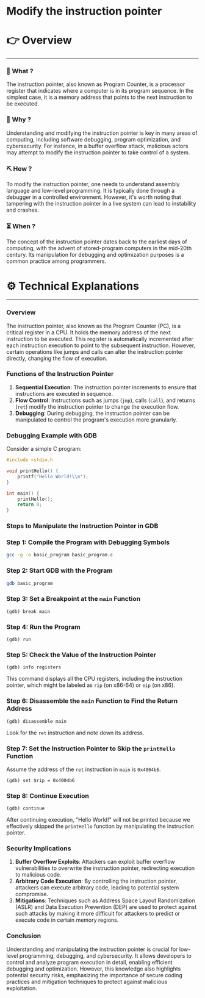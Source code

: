 # Modify the instruction pointer


# 👉 Overview

---

### 👀 What ?

The instruction pointer, also known as Program Counter, is a processor register that indicates where a computer is in its program sequence. In the simplest case, it is a memory address that points to the next instruction to be executed.


### 🧐 Why ?

Understanding and modifying the instruction pointer is key in many areas of computing, including software debugging, program optimization, and cybersecurity. For instance, in a buffer overflow attack, malicious actors may attempt to modify the instruction pointer to take control of a system.


### ⛏️ How ?

To modify the instruction pointer, one needs to understand assembly language and low-level programming. It is typically done through a debugger in a controlled environment. However, it's worth noting that tampering with the instruction pointer in a live system can lead to instability and crashes.


### ⏳ When ?

The concept of the instruction pointer dates back to the earliest days of computing, with the advent of stored-program computers in the mid-20th century. Its manipulation for debugging and optimization purposes is a common practice among programmers.


# ⚙️ Technical Explanations

---

### Overview

The instruction pointer, also known as the Program Counter (PC), is a critical register in a CPU. It holds the memory address of the next instruction to be executed. This register is automatically incremented after each instruction execution to point to the subsequent instruction. However, certain operations like jumps and calls can alter the instruction pointer directly, changing the flow of execution.

### Functions of the Instruction Pointer

1. **Sequential Execution**: The instruction pointer increments to ensure that instructions are executed in sequence.
2. **Flow Control**: Instructions such as jumps (`jmp`), calls (`call`), and returns (`ret`) modify the instruction pointer to change the execution flow.
3. **Debugging**: During debugging, the instruction pointer can be manipulated to control the program's execution more granularly.

### Debugging Example with GDB

Consider a simple C program:

```c
#include <stdio.h

void printHello() {
    printf("Hello World!\\n");
}

int main() {
    printHello();
    return 0;
}

```

### Steps to Manipulate the Instruction Pointer in GDB

### Step 1: Compile the Program with Debugging Symbols

```bash
gcc -g -o basic_program basic_program.c

```

### Step 2: Start GDB with the Program

```bash
gdb basic_program

```

### Step 3: Set a Breakpoint at the `main` Function

```
(gdb) break main

```

### Step 4: Run the Program

```
(gdb) run

```

### Step 5: Check the Value of the Instruction Pointer

```
(gdb) info registers

```

This command displays all the CPU registers, including the instruction pointer, which might be labeled as `rip` (on x86-64) or `eip` (on x86).

### Step 6: Disassemble the `main` Function to Find the Return Address

```
(gdb) disassemble main

```

Look for the `ret` instruction and note down its address.

### Step 7: Set the Instruction Pointer to Skip the `printHello` Function

Assume the address of the `ret` instruction in `main` is `0x4004b6`.

```
(gdb) set $rip = 0x4004b6

```

### Step 8: Continue Execution

```
(gdb) continue

```

After continuing execution, "Hello World!" will not be printed because we effectively skipped the `printHello` function by manipulating the instruction pointer.

### Security Implications

1. **Buffer Overflow Exploits**: Attackers can exploit buffer overflow vulnerabilities to overwrite the instruction pointer, redirecting execution to malicious code.
2. **Arbitrary Code Execution**: By controlling the instruction pointer, attackers can execute arbitrary code, leading to potential system compromise.
3. **Mitigations**: Techniques such as Address Space Layout Randomization (ASLR) and Data Execution Prevention (DEP) are used to protect against such attacks by making it more difficult for attackers to predict or execute code in certain memory regions.

### Conclusion

Understanding and manipulating the instruction pointer is crucial for low-level programming, debugging, and cybersecurity. It allows developers to control and analyze program execution in detail, enabling efficient debugging and optimization. However, this knowledge also highlights potential security risks, emphasizing the importance of secure coding practices and mitigation techniques to protect against malicious exploitation.
